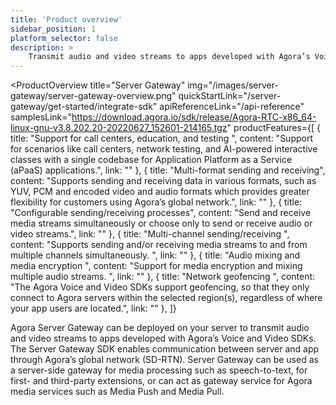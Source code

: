 ```yaml
---
title: 'Product overview'
sidebar_position: 1
platform_selector: false
description: >
    Transmit audio and video streams to apps developed with Agora’s Voice and Video SDKs.
---
```



<ProductOverview
    title="Server Gateway"
    img="/images/server-gateway/server-gateway-overview.png"
    quickStartLink="/server-gateway/get-started/integrate-sdk"
    apiReferenceLink="/api-reference"
    samplesLink="https://download.agora.io/sdk/release/Agora-RTC-x86_64-linux-gnu-v3.8.202.20-20220627_152601-214165.tgz"
    productFeatures={[
        {
            title: "Support for call centers, education, and testing ",
            content: "Support for scenarios like call centers, network testing, and AI-powered interactive classes with a single codebase for Application Platform as a Service (aPaaS)  applications.",
            link: ""
        },
        {
            title: "Multi-format sending and receiving",
            content: "Supports sending and receiving data in various formats, such as YUV, PCM and encoded video and audio formats which provides greater flexibility for customers using Agora’s global network.",
            link: ""
        },
        {
            title: "Configurable sending/receiving processes",
            content: "Send and receive media streams simultaneously or choose only to send or receive audio or video streams.",
            link: ""
        },
        {
            title: "Multi-channel sending/receiving ",
            content: "Supports sending and/or receiving media streams to and from multiple channels simultaneously. ",
            link: ""
        },
        {
            title: "Audio mixing and media encryption ",
            content: "Support for media encryption and mixing multiple audio streams. ",
            link: ""
        },
        {
            title: "Network geofencing ",
            content: "The Agora Voice and Video SDKs support geofencing, so that they only connect to Agora servers within the selected region(s), regardless of where your app users are located.",
            link: ""
        },
    ]}

>

Agora Server Gateway can be deployed on your server to transmit audio and video streams to apps developed with Agora’s Voice and Video SDKs. The Server Gateway SDK enables communication between server and app through Agora’s global network (SD-RTN). Server Gateway can be used as a server-side gateway for media processing such as speech-to-text, for first- and third-party extensions, or can act as gateway service for Agora media services such as Media Push and Media Pull.

</ProductOverview>